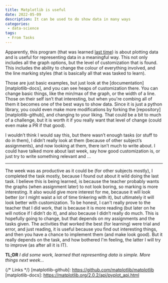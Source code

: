 ```yaml
---
title: Matplotlib is useful
date: 2022-05-09
description: It can be used to do show data in many ways 
categories: 
 - data-science
tags: 
 - From Tasks
---
```


Apparently, this program (that was learned [last time](/p/learning-matplotlib)) is about plotting data and is useful for representing data in a meaningful way. This not only includes all the graph options, but the level of customization that is found. This includes the ability to change the colour of everything involved, and the line marking styles (that is basically all that was tasked to learn).

Those are just basic examples, but just look at the [documentation][matplotlib-docs], and you can see heaps of customization there. You can change basic things, like the min/max of the graph, or the width of a line. Those on their self isn’t that interesting, but when you're combing all of them it becomes one of the best ways to show data. Since it is just a python library, you could even make more modifications by forking the [repository][matplotlib-github], and changing to your liking. That could be a bit to much of a challenge, but it is worth it if you really want that level of change (could even make a PR if that good).

I wouldn’t think I would say this, but there wasn’t enough tasks (or stuff to do in them), I didn’t really look at them (because of other subject’s assignments), and now looking at them, there isn’t much to write about. I could have talked more about last week, say how good customization is, or just try to write something relevant and ...

---

The week was as productive as it could be (for other subjects mostly), I completed the task mostly, because I found out about it wild doing the last task. I believe this is being learned, is because the teacher probably wants the graphs (when assignment later) to not look boring, so marking is more interesting. It also would give more interest for me, because it will look better (or I might waist a lot of time tinkering with it), but ultimately it will look better with customization. To be honest, I can't really prove to the teacher that I did work, that is because it is more reading (but later on he will notice if I didn’t do it), and also because I didn’t really do much. This is hopefully going to change, but that depends on my assignments and the tasks given. The activities that worked the best (for learning) were trial and error, and just reading, it is useful because you find out interesting things, and then you have a chance to implement them (and make look good). But it really depends on the task, and how bothered I'm feeling, the latter I will try to improve (as after all it is IT).

**TL;DR** *I did some work, learned that representing data is simple. More things next week...*

{/* Links */}
[matplotlib-github]: https://github.com/matplotlib/matplotlib
[matplotlib-docs]: https://matplotlib.org/2.0.2/api/pyplot_api.html
